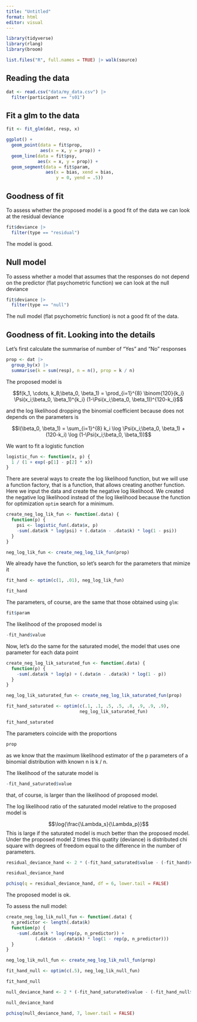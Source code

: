 ```yaml
---
title: "Untitled"
format: html
editor: visual
---
```



```r
library(tidyverse)
library(rlang)
library(broom)

list.files("R", full.names = TRUE) |> walk(source)
```

## Reading the data

```r
dat <- read.csv("data/my_data.csv") |> 
  filter(participant == "s01")
```

## Fit a glm to the data

```r
fit <- fit_glm(dat, resp, x)
```

```r
ggplot() +
  geom_point(data = fit$prop,
             aes(x = x, y = prop)) +
  geom_line(data = fit$psy, 
            aes(x = x, y = prop)) +
  geom_segment(data = fit$param, 
               aes(x = bias, xend = bias, 
                   y = 0, yend = .5))
```

## Goodness of fit

To assess whether the proposed model is a good fit of the data we can look at the residual deviance

```r
fit$deviance |> 
  filter(type == "residual")
```

The model is good. 


## Null model

To assess whether a model that assumes that the responses do not depend on the predictor (flat psychometric function) we can look at the null deviance

```r
fit$deviance |> 
  filter(type == "null")
```

The null model (flat psychometric function) is not a good fit of the data. 


## Goodness of fit. Looking into the details

Let's first calculate the summarise of number of "Yes" and "No" responses

```r
prop <- dat |> 
  group_by(x) |> 
  summarise(k = sum(resp), n = n(), prop = k / n)
```


The proposed model is

$$f(k_1, \cdots, k_8;\beta_0, \beta_1) = \prod_{i=1}^{8} \binom{120}{k_i} \Psi(x_i;\beta_0, \beta_1)^{k_i} (1-\Psi(x_i;\beta_0, \beta_1))^{120-k_i}$$

and the log likelihood dropping the binomial coefficient because does not depends on the parameters is

$$l(\beta_0, \beta_1) = \sum_{i=1}^{8} k_i  \log \Psi(x_i;\beta_0, \beta_1) + (120-k_i) \log (1-\Psi(x_i;\beta_0, \beta_1))$$

We want to fit a logistic function

```r
logistic_fun <- function(x, p) {
  1 / (1 + exp(-p[1] - p[2] * x))
}
```


There are several ways to create the log likelihood function, but we will use a function factory, that is a function, that allows creating another function. Here we input the data and create the negative log likelihood. We created the negative log likelihood instead of the log likelihood because the function for optimization `optim` search for a minimum. 

```r
create_neg_log_lik_fun <- function(.data) {
  function(p) {
    psi <- logistic_fun(.data$x, p)
    -sum(.data$k * log(psi) + (.data$n - .data$k) * log(1 - psi))
  }
}

neg_log_lik_fun <- create_neg_log_lik_fun(prop)

```

We already have the function, so let's search for the parameters that mimize it


```r
fit_hand <- optim(c(1, .01), neg_log_lik_fun)

fit_hand
```
The parameters, of course, are the same that those obtained using `glm`:

```r
fit$param
```
The likelihood of the proposed model is

```r
-fit_hand$value
```


Now, let's do the same for the saturated model, the model that uses one parameter for each data point

```r
create_neg_log_lik_saturated_fun <- function(.data) {
  function(p) {
    -sum(.data$k * log(p) + (.data$n - .data$k) * log(1 - p))
  }
}

neg_log_lik_saturated_fun <- create_neg_log_lik_saturated_fun(prop)

fit_hand_saturated <- optim(c(.1, .1, .5, .5, .8, .9, .9, .9),
                            neg_log_lik_saturated_fun)

fit_hand_saturated
```

The parameters coincide with the proportions

```r
prop
```

as we know that the maximum likelihood estimator of the p parameters of a binomial distribution with known n is k / n. 

The likelihood of the saturate model is

```r
-fit_hand_saturated$value
```

that, of course, is larger than the likelihood of proposed model. 


The log likelihood ratio of the saturated model relative to the proposed model is

$$\log{\frac{\Lambda_s}{\Lambda_p}}$$
This is large if the saturated model is much better than the proposed model. 
Under the proposed model 2 times this quatity (deviance) is distributed chi square with degrees of freedom equal to the difference in the number of parameters. 

```r
residual_deviance_hand <- 2 * (-fit_hand_saturated$value - (-fit_hand$value))

residual_deviance_hand
```

```r
pchisq(q = residual_deviance_hand, df = 6, lower.tail = FALSE)
```

The proposed model is ok.


To assess the null model:

```r
create_neg_log_lik_null_fun <- function(.data) {
  n_predictor <- length(.data$k)
  function(p) {
    -sum(.data$k * log(rep(p, n_predictor)) + 
           (.data$n - .data$k) * log(1 - rep(p, n_predictor)))
  }
}

neg_log_lik_null_fun <- create_neg_log_lik_null_fun(prop)

fit_hand_null <- optim(c(.5), neg_log_lik_null_fun)

fit_hand_null
```

```r
null_deviance_hand <- 2 * (-fit_hand_saturated$value - (-fit_hand_null$value))

null_deviance_hand
```

```r
pchisq(null_deviance_hand, 7, lower.tail = FALSE)
```

